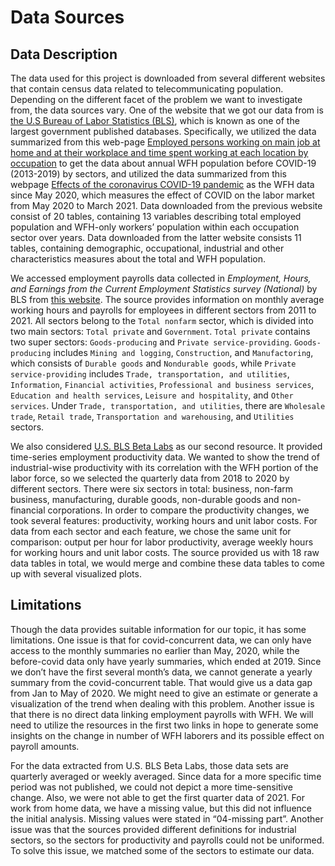 # Data Sources

## Data Description
The data used for this project is downloaded from several different websites that contain census data related to telecommunicating population. Depending on the different facet of the problem we want to investigate from, the data sources vary. One of the website that we got our data from is [the U.S Bureau of Labor Statistics (BLS)](https://www.bls.gov/), which is known as one of the largest government published databases. Specifically, we utilized the data summarized from this web-page [Employed persons working on main job at home and at their workplace and time spent working at each location by occupation](https://www.bls.gov/webapps/legacy/tustab7.htm) to get the data about annual WFH population before COVID-19 (2013-2019) by sectors, and utilized the data summarized from this webpage [Effects of the coronavirus COVID-19 pandemic](https://www.bls.gov/cps/effects-of-the-coronavirus-covid-19-pandemic.htm#data) as the WFH data since May 2020, which measures the effect of COVID on the labor market from May 2020 to March 2021. Data downloaded from the previous website consist of 20 tables, containing 13 variables describing total employed population and WFH-only workers' population within each occupation sector over years. Data downloaded from the latter website consists 11 tables, containing demographic, occupational, industrial and other characteristics measures about the total and WFH population. 

We accessed employment payrolls data collected in *Employment, Hours, and Earnings from the Current Employment Statistics survey (National)* by BLS from [this website](https://www.bls.gov/ces/data/employment-situation-table-download.htm). The source provides information on monthly average working hours and payrolls for employees in different sectors from 2011 to 2021. All sectors belong to the `Total nonfarm` sector, which is divided into two main sectors: `Total private` and `Government`. `Total private` contains two super sectors: `Goods-producing` and `Private service-providing`. `Goods-producing` includes `Mining and logging`, `Construction`, and `Manufactoring`, which consists of `Durable goods` and `Nondurable goods`, while `Private service-providing` includes `Trade, transportation, and utilities`, `Information`, `Financial activities`, `Professional and business services`, `Education and health services`, `Leisure and hospitality`, and `Other services`. Under `Trade, transportation, and utilities`, there are `Wholesale trade`, `Retail trade`, `Transportation and warehousing`, and `Utilities` sectors.

We also considered [U.S. BLS Beta Labs](https://beta.bls.gov/dataQuery/find?st=220&r=20&s=score%3AD&fq=survey:[pr]&more=0) as our second resource. It provided time-series employment productivity data. We wanted to show the trend of industrial-wise productivity with its correlation with the WFH portion of the labor force, so we selected the quarterly data from 2018 to 2020 by different sectors. There were six sectors in total: business, non-farm business, manufacturing, durable goods, non-durable goods and non-financial corporations. In order to compare the productivity changes, we took several features: productivity, working hours and unit labor costs. For data from each sector and each feature, we chose the same unit for comparison: output per hour for labor productivity, average weekly hours for working hours and unit labor costs. The source provided us with 18 raw data tables in total, we would merge and combine these data tables to come up with several visualized plots.

## Limitations
Though the data provides suitable information for our topic, it has some limitations. One issue is that for covid-concurrent data, we can only have access to the monthly summaries no earlier than May, 2020, while the before-covid data only have yearly summaries, which ended at 2019. Since we don’t have the first several month’s data, we cannot generate a yearly summary from the covid-concurrent table. That would give us a data gap from Jan to May of 2020. We might need to give an estimate or generate a visualization of the trend when dealing with this problem. Another issue is that there is no direct data linking employment payrolls with WFH. We will need to utilize the resources in the first two links in hope to generate some insights on the change in number of WFH laborers and its possible effect on payroll amounts.

For the data extracted from U.S. BLS Beta Labs, those data sets are quarterly averaged or weekly averaged. Since data for a more specific time period was not published, we could not depict a more time-sensitive change. Also, we were not able to get the first quarter data of 2021. For work from home data, we have a missing value, but this did not influence the initial analysis. Missing values were stated in "04-missing part". Another issue was that the sources provided different definitions for industrial sectors, so the sectors for productivity and payrolls could not be uniformed. To solve this issue, we matched some of the sectors to estimate our data.

